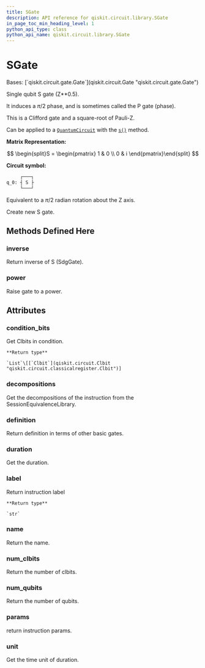 ```yaml
---
title: SGate
description: API reference for qiskit.circuit.library.SGate
in_page_toc_min_heading_level: 1
python_api_type: class
python_api_name: qiskit.circuit.library.SGate
---
```


# SGate

<Class id="qiskit.circuit.library.SGate" isDedicatedPage={true} github="https://github.com/qiskit/qiskit/tree/stable/0.23/qiskit/circuit/library/standard_gates/s.py" signature="SGate(label=None)">
  Bases: [`qiskit.circuit.gate.Gate`](qiskit.circuit.Gate "qiskit.circuit.gate.Gate")

  Single qubit S gate (Z\*\*0.5).

  It induces a $\pi/2$ phase, and is sometimes called the P gate (phase).

  This is a Clifford gate and a square-root of Pauli-Z.

  Can be applied to a [`QuantumCircuit`](qiskit.circuit.QuantumCircuit "qiskit.circuit.QuantumCircuit") with the [`s()`](qiskit.circuit.QuantumCircuit#s "qiskit.circuit.QuantumCircuit.s") method.

  **Matrix Representation:**

$$
\begin{split}S = \begin{pmatrix}
1 & 0 \\
0 & i
\end{pmatrix}\end{split}
$$

  **Circuit symbol:**

  ```python
       ┌───┐
  q_0: ┤ S ├
       └───┘
  ```

  Equivalent to a $\pi/2$ radian rotation about the Z axis.

  Create new S gate.

  ## Methods Defined Here

  ### inverse

  <Function id="qiskit.circuit.library.SGate.inverse" name="inverse" signature="SGate.inverse()">
    Return inverse of S (SdgGate).
  </Function>

  ### power

  <Function id="qiskit.circuit.library.SGate.power" name="power" signature="SGate.power(exponent)">
    Raise gate to a power.
  </Function>

  ## Attributes

  ### condition\_bits

  <Attribute id="qiskit.circuit.library.SGate.condition_bits" name="condition_bits">
    Get Clbits in condition.

    **Return type**

    `List`\[[`Clbit`](qiskit.circuit.Clbit "qiskit.circuit.classicalregister.Clbit")]
  </Attribute>

  ### decompositions

  <Attribute id="qiskit.circuit.library.SGate.decompositions" name="decompositions">
    Get the decompositions of the instruction from the SessionEquivalenceLibrary.
  </Attribute>

  ### definition

  <Attribute id="qiskit.circuit.library.SGate.definition" name="definition">
    Return definition in terms of other basic gates.
  </Attribute>

  ### duration

  <Attribute id="qiskit.circuit.library.SGate.duration" name="duration">
    Get the duration.
  </Attribute>

  ### label

  <Attribute id="qiskit.circuit.library.SGate.label" name="label">
    Return instruction label

    **Return type**

    `str`
  </Attribute>

  ### name

  <Attribute id="qiskit.circuit.library.SGate.name" name="name">
    Return the name.
  </Attribute>

  ### num\_clbits

  <Attribute id="qiskit.circuit.library.SGate.num_clbits" name="num_clbits">
    Return the number of clbits.
  </Attribute>

  ### num\_qubits

  <Attribute id="qiskit.circuit.library.SGate.num_qubits" name="num_qubits">
    Return the number of qubits.
  </Attribute>

  ### params

  <Attribute id="qiskit.circuit.library.SGate.params" name="params">
    return instruction params.
  </Attribute>

  ### unit

  <Attribute id="qiskit.circuit.library.SGate.unit" name="unit">
    Get the time unit of duration.
  </Attribute>
</Class>

